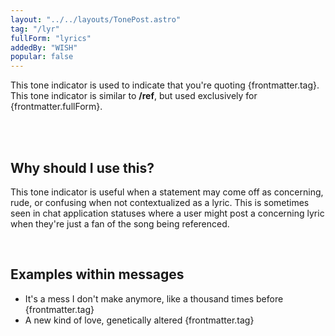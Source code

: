 ```yaml
---
layout: "../../layouts/TonePost.astro"
tag: "/lyr"
fullForm: "lyrics"
addedBy: "WISH"
popular: false
---
```


This tone indicator is used to indicate that you're quoting {frontmatter.tag}. This tone indicator is similar to **/ref**, but used exclusively for {frontmatter.fullForm}.

<br />
<br />

## Why should I use this?

This tone indicator is useful when a statement may come off as concerning, rude, or confusing when not contextualized as a lyric. This is sometimes seen in chat application statuses where a user might post a concerning lyric when they're just a fan of the song being referenced.

<br />

## Examples within messages

- It's a mess I don't make anymore, like a thousand times before {frontmatter.tag}
- A new kind of love, genetically altered {frontmatter.tag}